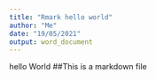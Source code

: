 ```yaml
---
title: "Rmark hello world"
author: "Me"
date: "19/05/2021"
output: word_document
---
```


hello World
##This is a markdown file